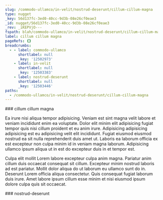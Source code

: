 ```yaml
---
slug: /commodo-ullamco/in-velit/nostrud-deserunt/cillum-cillum-magna
type: nugget
_key: 56d137fc-3ed0-40cc-9d3b-08e26cf0eae3
_id: nugget/56d137fc-3ed0-40cc-9d3b-08e26cf0eae3
_rev: _iKEPVjO---
fspath: blah/commodo-ullamco/in-velit/nostrud-deserunt/cillum-cillum-magna.md
label: cillum cillum magna
pageRefs: {}
breadcrumbs:
  - - label: commodo-ullamco
      shortlabel: null
      _key: '12502973'
    - label: in-velit
      shortlabel: null
      _key: '12503383'
    - label: nostrud-deserunt
      shortlabel: null
      _key: '12503446'
paths:
  - /commodo-ullamco/in-velit/nostrud-deserunt/cillum-cillum-magna
---
```


<NuggetArea>
<Nugget slug="/commodo-ullamco/in-velit/nostrud-deserunt/cillum-cillum-magna" type="nugget" _key="56d137fc-3ed0-40cc-9d3b-08e26cf0eae3" _id="nugget/56d137fc-3ed0-40cc-9d3b-08e26cf0eae3" _rev="_iKEPVjO---" fspath="blah/commodo-ullamco/in-velit/nostrud-deserunt/cillum-cillum-magna.md" label="cillum cillum magna" paths="/commodo-ullamco/in-velit/nostrud-deserunt/cillum-cillum-magna">
<NuggetBody>
### cillum cillum magna

Ea irure nisi aliqua tempor adipisicing. Veniam est sint magna velit labore et veniam incididunt enim ea voluptate. Dolor elit minim elit adipisicing fugiat tempor quis nisi cillum proident et eu anim irure. Adipisicing adipisicing adipisicing est eu adipisicing velit elit incididunt. Fugiat eiusmod eiusmod nostrud ea sit nulla reprehenderit duis amet ut. Laboris ea laborum officia ex est excepteur non culpa minim id in veniam magna laborum. Adipisicing ullamco ipsum aliqua ut in est do excepteur duis in et tempor est.

Culpa elit mollit Lorem labore excepteur culpa anim magna. Pariatur anim cillum duis occaecat consequat sit cillum. Excepteur minim nostrud laboris ad est pariatur. Mollit dolor aliqua do ut laborum eu ullamco sunt do in. Deserunt Lorem officia aliqua consectetur. Quis consequat fugiat laborum duis irure. Amet labore ipsum cillum esse minim et nisi eiusmod ipsum dolore culpa quis sit occaecat.

</NuggetBody>
<Breadcrumbs>
<Crumbs>
<Crumb _key="12502973" label="commodo-ullamco" /><Crumb _key="12503383" label="in-velit" /><Crumb _key="12503446" label="nostrud-deserunt" />
</Crumbs>
</Breadcrumbs>
</Nugget>

<NuggetsInbound>
</NuggetsInbound>
<NuggetsOutbound>
</NuggetsOutbound>
</NuggetArea>
<PassagesInbound>
<Passage direction="inbound" type="passage" _key="12503446" _id="passage/12503446" _rev="_iKEPVjK--A" label="nostrud-deserunt" passage="nostrud-deserunt" fspath="blah/commodo-ullamco/in-velit/nostrud-deserunt" paths="/commodo-ullamco/in-velit/nostrud-deserunt" slug="/commodo-ullamco/in-velit/nostrud-deserunt">
<NuggetBody>
### nostrud-deserunt

</NuggetBody>
<Breadcrumbs>
<Crumbs>
<Crumb _key="12502973" label="commodo-ullamco" /><Crumb _key="12503383" label="in-velit" />
</Crumbs>
</Breadcrumbs>
</Passage>

</PassagesInbound>
<PassagesOutbound>
</PassagesOutbound>